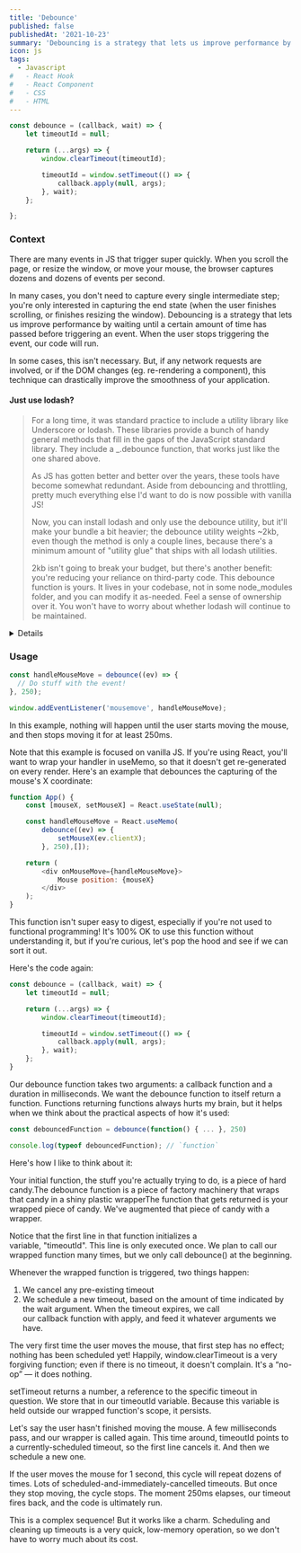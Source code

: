 ```yaml
---
title: 'Debounce'
published: false
publishedAt: '2021-10-23'
summary: 'Debouncing is a strategy that lets us improve performance by waiting until a certain amount of time has passed before triggering an event.'
icon: js
tags:
  - Javascript
#   - React Hook
#   - React Component
#   - CSS
#   - HTML
---
```


<CodeBlock>

```JavaScript:debounce.js
const debounce = (callback, wait) => {
    let timeoutId = null;

    return (...args) => {
        window.clearTimeout(timeoutId);

        timeoutId = window.setTimeout(() => {
            callback.apply(null, args);
        }, wait);
    };

};
```

</CodeBlock>

### Context

There are many events in JS that trigger super quickly.
When you scroll the page, or resize the window, or move your mouse, the browser captures dozens and dozens of events per second.

In many cases, you don't need to capture every single intermediate step; you're only interested in capturing the end state (when the user finishes scrolling, or finishes resizing the window).
Debouncing is a strategy that lets us improve performance by waiting until a certain amount of time has passed before triggering an event. When the user stops triggering the event, our code will run.

In some cases, this isn't necessary. But, if any network requests are involved, or if the DOM changes (eg. re-rendering a component), this technique can drastically improve the smoothness of your application.

#### Just use lodash?

> For a long time, it was standard practice to include a utility library like Underscore or lodash. These libraries provide a bunch of handy general methods that fill in the gaps of the JavaScript standard library. They include a \_.debounce function, that works just like the one shared above.
>
> As JS has gotten better and better over the years, these tools have become somewhat redundant. Aside from debouncing and throttling, pretty much everything else I'd want to do is now possible with vanilla JS!
>
> Now, you can install lodash and only use the debounce utility, but it'll make your bundle a bit heavier; the debounce utility weights ~2kb, even though the method is only a couple lines, because there's a minimum amount of "utility glue" that ships with all lodash utilities.
>
> 2kb isn't going to break your budget, but there's another benefit: you're reducing your reliance on third-party code. This debounce function is yours. It lives in your codebase, not in some node_modules folder, and you can modify it as-needed. Feel a sense of ownership over it. You won't have to worry about whether lodash will continue to be maintained.

<details>
  <summary>Details</summary>
  Something small enough to escape casual notice.
</details>

### Usage

<CodeBlock>

```JavaScript:debounceExample.js
const handleMouseMove = debounce((ev) => {
  // Do stuff with the event!
}, 250);

window.addEventListener('mousemove', handleMouseMove);
```

</CodeBlock>

In this example, nothing will happen until the user starts moving the mouse, and then stops moving it for at least 250ms.

Note that this example is focused on vanilla JS. If you're using React, you'll want to wrap your handler in useMemo, so that it doesn't get re-generated on every render. Here's an example that debounces the capturing of the mouse's X coordinate:

<CodeBlock>

```jsx:debounceExample.js
function App() {
    const [mouseX, setMouseX] = React.useState(null);

    const handleMouseMove = React.useMemo(
        debounce((ev) => {
            setMouseX(ev.clientX);
        }, 250),[]);

    return (
        <div onMouseMove={handleMouseMove}>
            Mouse position: {mouseX}
        </div>
    );
}
```

</CodeBlock>

This function isn't super easy to digest, especially if you're not used to functional programming! It's 100% OK to use this function without understanding it, but if you're curious, let's pop the hood and see if we can sort it out.

Here's the code again:

<CodeBlock>

```jsx:debounceExample.js
const debounce = (callback, wait) => {
    let timeoutId = null;

    return (...args) => {
        window.clearTimeout(timeoutId);

        timeoutId = window.setTimeout(() => {
            callback.apply(null, args);
        }, wait);
    };
}
```

</CodeBlock>

Our debounce function takes two arguments: a callback function and a duration in milliseconds.
We want the debounce function to itself return a function. Functions returning functions always hurts my brain, but it helps when we think about the practical aspects of how it's used:

<CodeBlock>

```jsx:debounceExample.js
const debouncedFunction = debounce(function() { ... }, 250)

console.log(typeof debouncedFunction); // `function`
```

</CodeBlock>

Here's how I like to think about it:

Your initial function, the stuff you're actually trying to do, is a piece of hard candy.The debounce function is a piece of factory machinery that wraps that candy in a shiny plastic wrapperThe function that gets returned is your wrapped piece of candy. We've augmented that piece of candy with a wrapper.

Notice that the first line in that function initializes a variable, "timeoutId". This line is only executed once. We plan to call our wrapped function many times, but we only call debounce() at the beginning.

Whenever the wrapped function is triggered, two things happen:

1. We cancel any pre-existing timeout
2. We schedule a new timeout, based on the amount of time indicated by the wait argument. When the timeout expires, we call our callback function with apply, and feed it whatever arguments we have.

The very first time the user moves the mouse, that first step has no effect; nothing has been scheduled yet! Happily, window.clearTimeout is a very forgiving function; even if there is no timeout, it doesn't complain. It's a “no-op” — it does nothing.

setTimeout returns a number, a reference to the specific timeout in question. We store that in our timeoutId variable. Because this variable is held outside our wrapped function's scope, it persists.

Let's say the user hasn't finished moving the mouse. A few milliseconds pass, and our wrapper is called again. This time around, timeoutId points to a currently-scheduled timeout, so the first line cancels it. And then we schedule a new one.

If the user moves the mouse for 1 second, this cycle will repeat dozens of times. Lots of scheduled-and-immediately-cancelled timeouts. But once they stop moving, the cycle stops. The moment 250ms elapses, our timeout fires back, and the code is ultimately run.

This is a complex sequence! But it works like a charm. Scheduling and cleaning up timeouts is a very quick, low-memory operation, so we don't have to worry much about its cost.
